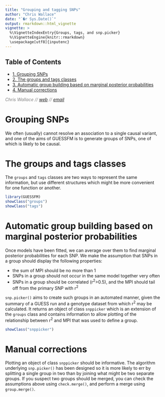 ```yaml
---
title: "Grouping and tagging SNPs"
author: "Chris Wallace"
date: "`�r Sys.Date()`"
output: rmarkdown::html_vignette
vignette: >
  %\VignetteIndexEntry{Groups, tags, and snp.picker}
  %\VignetteEngine{knitr::rmarkdown}
  \usepackage[utf8]{inputenc}
---
```

<div id="table-of-contents">
<h2>Table of Contents</h2>
<div id="text-table-of-contents">
<ul>
<li><a href="#sec-1">1. Grouping SNPs</a></li>
<li><a href="#sec-2">2. The groups and tags classes</a></li>
<li><a href="#sec-3">3. Automatic group building based on marginal posterior probabilities</a></li>
<li><a href="#sec-4">4. Manual corrections</a></li>
</ul>
</div>
</div>

<font color="grey">
*Chris Wallace // [web](http://chr1swallace.github.io) // [email](mailto:cew54 at cam.ac.uk)*  
</font>

# Grouping SNPs<a id="sec-1" name="sec-1"></a>

We often (usually) cannot resolve an association to a single causal
variant, and one of the aims of GUESSFM is to generate groups of SNPs,
one of which is likely to be causal.

# The groups and tags classes<a id="sec-2" name="sec-2"></a>

The `groups` and `tags` classes are two ways to represent the same
information, but use different structures which might be more
convenient for one function or another.

```r
library(GUESSFM)
showClass("groups")
showClass("tags")
```

# Automatic group building based on marginal posterior probabilities<a id="sec-3" name="sec-3"></a>

Once models have been fitted, we can average over them to find
marginal posterior probabilities for each SNP.  We make the assumption
that SNPs in a group should display the following properties:

-   the sum of MPI should be no more than 1
-   SNPs in a group should not occur in the same model together very
    often
-   SNPs in a group should be correlated (r<sup>2</sup>>0.5), and the MPI should tail
    off from the primary SNP with r<sup>2</sup>

`snp.picker()` aims to create such groups in an automated manner,
given the summary of a GUESS run and a genotype dataset from which r<sup>2</sup>
may be calculated.  It returns an object of class `snppicker` which is
an extension of the `groups` class and contains information to allow
plotting of the relationship between r<sup>2</sup> and MPI that was used to
define a group.

```r
showClass("snppicker")
```

# Manual corrections<a id="sec-4" name="sec-4"></a>

Plotting an object of class `snppicker` should be informative.  The
algorithm underlying `snp.picker()` has been designed so it is more
likely to err by splitting a single group in two than by joining what
might be two separate groups.  If you suspect two groups should be
merged, you can check the assumptions above using `check.merge()`, and
perform a merge using `group.merge()`.
